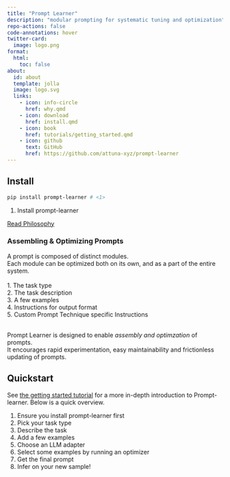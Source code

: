 ```yaml
---
title: "Prompt Learner"
description: "modular prompting for systematic tuning and optimization"
repo-actions: false
code-annotations: hover
twitter-card:
  image: logo.png
format:
  html:
    toc: false
about:
  id: about
  template: jolla
  image: logo.svg
  links:
    - icon: info-circle
      href: why.qmd
    - icon: download
      href: install.qmd
    - icon: book
      href: tutorials/getting_started.qmd
    - icon: github
      text: GitHub
      href: https://github.com/attuna-xyz/prompt-learner
---
```


::: {#about}
:::

## Install

```bash
pip install prompt-learner # <1>
```

1. Install prompt-learner

<div class="d-grid gap-2"><a class="btn btn-lg btn-primary" data-bs-toggle="collapse" href="#collapsePhilosphy" role="button" aria-expanded="false" aria-controls="collapsePhilosphy">Read Philosophy</a></div>

###

::: {#collapsePhilosphy .collapse .multi-collapse}

### Assembling & Optimizing Prompts

A prompt is composed of distinct modules. \
Each module can be optimized both on its own, and as a part of
the entire system. \
\
1. The task type \
2. The task description \
3. A few examples \
4. Instructions for output format \
5. Custom Prompt Technique specific Instructions \
\

Prompt Learner is designed to enable *assembly and optimzation* of prompts.\
It encourages rapid experimentation, easy maintainability and frictionless updating of prompts.

:::


###

## Quickstart

See [the getting started tutorial](tutorials/getting_started.qmd) for a more in-depth introduction to Prompt-learner. Below is a quick overview.

1. Ensure you install prompt-learner first
2. Pick your task type
3. Describe the task
3. Add a few examples
4. Choose an LLM adapter
5. Select some examples by running an optimizer
6. Get the final prompt
7. Infer on your new sample!






